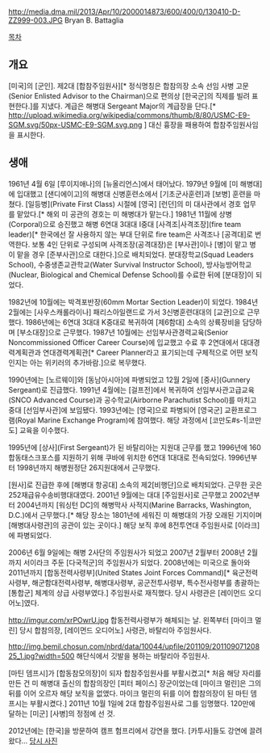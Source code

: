 http://media.dma.mil/2013/Apr/10/2000014873/600/400/0/130410-D-ZZ999-003.JPG
Bryan B. Battaglia

[[목차]]
== 개요 ==
[미국]의 [군인]. 제2대 [합참주임원사][* 정식명칭은 합참의장 소속 선임 사병 고문(Senior Enlisted Advisor to the Chairman)으로 편의상 [한국군]의 직제를 빌려 표현한다.]를 지냈다. 계급은 해병대 Sergeant Major의 계급장을 단다.[* http://upload.wikimedia.org/wikipedia/commons/thumb/8/80/USMC-E9-SGM.svg/50px-USMC-E9-SGM.svg.png ] 대신 흉장을 패용하여 합참주임원사임을 표시한다.
== 생애 ==
1961년 4월 6일 [루이지애나]의 [뉴올리언스]에서 태어났다. 1979년 9월에 [미 해병대]에 입대했고 [샌디에이고]의 해병대 신병훈련소에서 [기초군사훈련]과 [보병] 훈련을 마쳤다. [일등병](Private First Class) 시절에 [영국] [런던]의 미 대사관에서 경호 업무를 맡았다.[* 해외 미 공관의 경호는 미 해병대가 맡는다.] 1981년 11월에 상병(Corporal)으로 승진했고 해병 6연대 3대대 I중대 [사격조|사격조장](fire team leader)[* 한국에선 잘 사용하지 않는 부대 단위로 fire team은 사격조나 [공격대]로 번역한다. 보통 4인 단위로 구성되며 사격조장(공격대장)은 [부사관]이나 [병]이 맡고 병이 맡을 경우 [준부사관]으로 대한다.]으로 배치되었다. 분대장학교(Squad Leaders School), 수중생존교관학교(Water Survival Instructor School), 방사능방어학교(Nuclear, Biological and Chemical Defense School)를 수료한 뒤에 [분대장]이 되었다.

1982년에 10월에는 박격포반장(60mm Mortar Section Leader)이 되었다. 1984년 2월에는 [사우스캐롤라이나] 패리스아일랜드로 가서 3신병훈련대대의 [교관]으로 근무했다. 1986년에는 6연대 3대대 K중대로 복귀하여 [제6함대] 소속의 상륙장비을 담당하며 [부소대장]으로 근무했다. 1987년 10월에는 선임부사관경력교육(Senior Noncommissioned Officer Career Course)에 입교했고 수료 후 2연대에서 대대경력계획관과 연대경력계획관[* Career Planner라고 표기되는데 구체적으로 어떤 보직인지는 아는 위키러의 추가바람.]으로 복무했다.

1990년에는 [노르웨이]와 [동남아시아]에 파병되었고 12월 2일에 [중사](Gunnery Sergeant)로 진급했다. 1991년 4월에는 [걸프전]에서 복귀하여 선임부사관고급교육(SNCO Advanced Course)과 공수학교(Airborne Parachutist School)를 마치고 중대 [선임부사관]에 보임됐다. 1993년에는 [영국]으로 파병되어 [영국군] 교환프로그램(Royal Marine Exchange Program)에 참여했다. 해당 과정에서 [코만도#s-1|코만도] 교육을 이수했다.

1995년에 [상사](First Sergeant)가 된 바탈리아는 지원대 근무를 했고 1996년에 160합동태스크포스를 지원하기 위해 쿠바에 위치한 6연대 1대대로 전속되었다. 1996년부터 1998년까지 해병원정단 26지원대에서 근무했다.

[원사]로 진급한 후에 [해병대 항공대] 소속의 제2[비행단]으로 배치되었다. 근무한 곳은 252재급유수송비행대대였다. 2001년 9월에는 대대 [주임원사]로 근무했고 2002년부터 2004년까지 [워싱턴 DC]의 해병막사 사적지(Marine Barracks, Washington, D.C.)에서 근무했다.[* 해당 장소는 1801년에 세워진 미 해병대의 가장 오래된 기지이며 [해병대사령관]의 공관이 있는 곳이다.] 해당 보직 후에 8전투연대 주임원사로 [이라크]에 파병되었다.

2006년 6월 9일에는 해병 2사단의 주임원사가 되었고 2007년 2월부터 2008년 2월까지 서이라크 주둔 [다국적군]의 주임원사가 되었다. 2008년에는 미국으로 돌아와 2011년까지 [합동전력사령부](United States Joint Forces Command)[* 육군전력사령부, 해군함대전력사령부, 해병대사령부, 공군전투사령부, 특수전사령부를 총괄하는 [통합군] 체계의 상급 사령부였다.] 주임원사로 재직했다. 당시 사령관은 [레이먼드 오디어노]였다.

http://imgur.com/xrPOwrU.jpg
합동전력사령부가 해체되는 날. 왼쪽부터 [마이크 멀린] 당시 합참의장, [레이먼드 오디어노] 사령관, 바탈리아 주임원사다.

http://img.bemil.chosun.com/nbrd/data/10044/upfile/201109/20110907120825_1.jpg?width=500
해단식에서 깃발을 봉하는 바탈리아 주임원사.

[마틴 뎀프시]가 [합동참모의장]이 되자 합참주임원사를 부활시켰고[* 처음 해당 자리를 만든 건 미 해병대 출신의 합참의장인 [피터 페이스] 장군이었는데 [마이크 멀린]은 그의 뒤를 이어 오르자 해당 보직을 없앴다. 마이크 멀린의 뒤를 이어 합참의장이 된 마틴 뎀프시는 부활시켰다.] 2011년 10월 1일에 2대 합참주임원사로 그를 임명했다. 120만에 달하는 [미군] [사병]의 정점에 선 것.

2012년에는 [한국]을 방문하여 캠프 험프리에서 강연을 했다. [카투사]들도 강연에 끌려왔다...  [https://www.flickr.com/photos/usaghumphreys/sets/72157629597264184 당시 사진]
